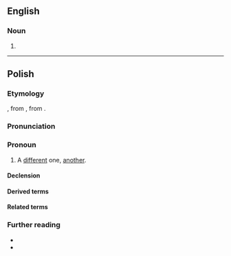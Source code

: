 ==English==

===Noun===
{{en-noun}}

# {{alt form|en|innie}}

----

==Polish==

===Etymology===
{{inh+|pl|sla-pro|*jь̀nъ}}, from {{inh|pl|ine-bsl-pro|*iˀnas||one}}, from {{inh|pl|ine-pro|*HiH-no-||one}}.

===Pronunciation===
{{pl-p|a=Pl-inny.ogg}}

===Pronoun===
{{head|pl|pronoun|g=m}}

# A [[different]] one, [[another]].

====Declension====
{{pl-decl-adj-auto}}

====Derived terms====
{{col3|pl|title=adjective/adverb/particle|z innej beczki}}

====Related terms====
{{col3|pl|inaczej|indziej}}

===Further reading===
* {{R:pl:WSJP}}
* {{R:pl:PWN}}